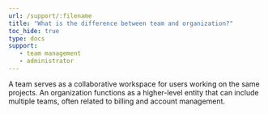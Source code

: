 ```yaml
---
url: /support/:filename
title: "What is the difference between team and organization?"
toc_hide: true
type: docs
support:
   - team management
   - administrator
---
```

A team serves as a collaborative workspace for users working on the same projects. An organization functions as a higher-level entity that can include multiple teams, often related to billing and account management.